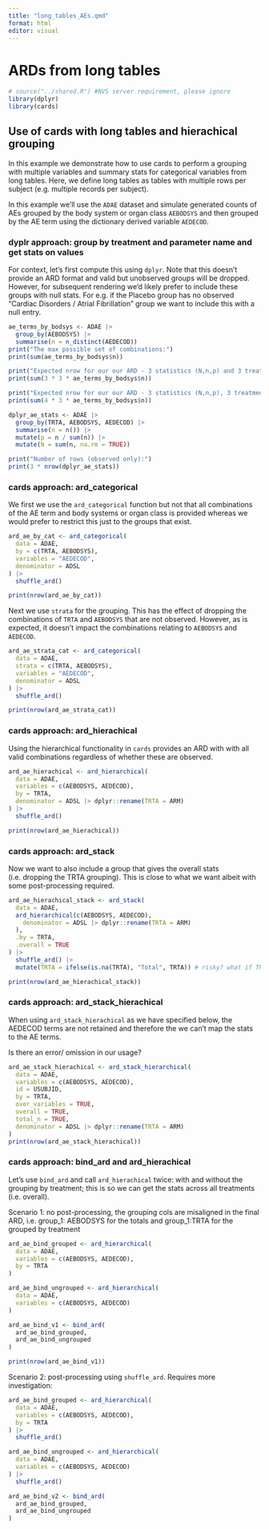 ```yaml
---
title: "long_tables_AEs.qmd"
format: html
editor: visual
---
```


# ARDs from long tables

```r
# source("../shared.R") #NVS server requirement, please ignore
library(dplyr)
library(cards)
```

## Use of cards with long tables and hierachical grouping

In this example we demonstrate how to use cards to perform a grouping with multiple variables and summary stats for categorical variables from long tables. Here, we define long tables as tables with multiple rows per subject (e.g. multiple records per subject).

In this example we'll use the `ADAE` dataset and simulate generated counts of AEs grouped by the body system or organ class `AEBODSYS` and then grouped by the AE term using the dictionary derived variable `AEDECOD`.

### dyplr approach: group by treatment and parameter name and get stats on values

For context, let's first compute this using `dplyr`. Note that this doesn't provide an ARD format and valid but unobserved groups will be dropped. However, for subsequent rendering we'd likely prefer to include these groups with null stats. For e.g. if the Placebo group has no observed "Cardiac Disorders / Atrial Fibrillation" group we want to include this with a null entry.

```r
ae_terms_by_bodsys <- ADAE |>
  group_by(AEBODSYS) |>
  summarise(n = n_distinct(AEDECOD))
print("The max possible set of combinations:")
print(sum(ae_terms_by_bodsys$n))

print("Expected nrow for our our ARD - 3 statistics (N,n,p) and 3 treatments:")
print(sum(3 * 3 * ae_terms_by_bodsys$n))

print("Expected nrow for our our ARD - 3 statistics (N,n,p), 3 treatments and totals:")
print(sum(4 * 3 * ae_terms_by_bodsys$n))
```

```r
dplyr_ae_stats <- ADAE |>
  group_by(TRTA, AEBODSYS, AEDECOD) |>
  summarise(n = n()) |>
  mutate(p = n / sum(n)) |>
  mutate(N = sum(n, na.rm = TRUE))

print("Number of rows (observed only):")
print(3 * nrow(dplyr_ae_stats))
```

### cards approach: ard_categorical

We first we use the `ard_categorical` function but not that all combinations of the AE term and body systems or organ class is provided whereas we would prefer to restrict this just to the groups that exist.

```r
ard_ae_by_cat <- ard_categorical(
  data = ADAE,
  by = c(TRTA, AEBODSYS),
  variables = "AEDECOD",
  denominator = ADSL
) |>
  shuffle_ard()

print(nrow(ard_ae_by_cat))
```

Next we use `strata` for the grouping. This has the effect of dropping the combinations of `TRTA` and `AEBODSYS` that are not observed. However, as is expected, it doesn't impact the combinations relating to `AEBODSYS` and `AEDECOD`.

```r
ard_ae_strata_cat <- ard_categorical(
  data = ADAE,
  strata = c(TRTA, AEBODSYS),
  variables = "AEDECOD",
  denominator = ADSL
) |>
  shuffle_ard()

print(nrow(ard_ae_strata_cat))
```

### cards approach: ard_hierachical

Using the hierarchical functionality in `cards` provides an ARD with with all valid combinations regardless of whether these are observed.

```r
ard_ae_hierachical <- ard_hierarchical(
  data = ADAE,
  variables = c(AEBODSYS, AEDECOD),
  by = TRTA,
  denominator = ADSL |> dplyr::rename(TRTA = ARM)
) |>
  shuffle_ard()

print(nrow(ard_ae_hierachical))
```

### cards approach: ard_stack

Now we want to also include a group that gives the overall stats (i.e. dropping the TRTA grouping). This is close to what we want albeit with some post-processing required.

```r
ard_ae_hierachical_stack <- ard_stack(
  data = ADAE,
  ard_hierarchical(c(AEBODSYS, AEDECOD),
    denominator = ADSL |> dplyr::rename(TRTA = ARM)
  ),
  .by = TRTA,
  .overall = TRUE
) |>
  shuffle_ard() |>
  mutate(TRTA = ifelse(is.na(TRTA), "Total", TRTA)) # risky? what if TRTA was missing for another reason

print(nrow(ard_ae_hierachical_stack))
```

### cards approach: ard_stack_hierachical

When using `ard_stack_hierachical` as we have specified below, the AEDECOD terms are not retained and therefore the we can't map the stats to the AE terms.

Is there an error/ omission in our usage?

```r
ard_ae_stack_hierachical <- ard_stack_hierarchical(
  data = ADAE,
  variables = c(AEBODSYS, AEDECOD),
  id = USUBJID,
  by = TRTA,
  over_variables = TRUE,
  overall = TRUE,
  total_n = TRUE,
  denominator = ADSL |> dplyr::rename(TRTA = ARM)
)
print(nrow(ard_ae_stack_hierachical))
```

### cards approach: bind_ard and ard_hierachical

Let's use `bind_ard` and call `ard_hierachical` twice: with and without the grouping by treatment; this is so we can get the stats across all treatments (i.e. overall).

Scenario 1: no post-processing, the grouping cols are misaligned in the final ARD, i.e. group_1: AEBODSYS for the totals and group_1:TRTA for the grouped by treatment

```r
ard_ae_bind_grouped <- ard_hierarchical(
  data = ADAE,
  variables = c(AEBODSYS, AEDECOD),
  by = TRTA
)

ard_ae_bind_ungrouped <- ard_hierarchical(
  data = ADAE,
  variables = c(AEBODSYS, AEDECOD)
)

ard_ae_bind_v1 <- bind_ard(
  ard_ae_bind_grouped,
  ard_ae_bind_ungrouped
)

print(nrow(ard_ae_bind_v1))
```

Scenario 2: post-processing using `shuffle_ard`. Requires more investigation:

```r
ard_ae_bind_grouped <- ard_hierarchical(
  data = ADAE,
  variables = c(AEBODSYS, AEDECOD),
  by = TRTA
) |>
  shuffle_ard()

ard_ae_bind_ungrouped <- ard_hierarchical(
  data = ADAE,
  variables = c(AEBODSYS, AEDECOD)
) |>
  shuffle_ard()

ard_ae_bind_v2 <- bind_ard(
  ard_ae_bind_grouped,
  ard_ae_bind_ungrouped
)
```
